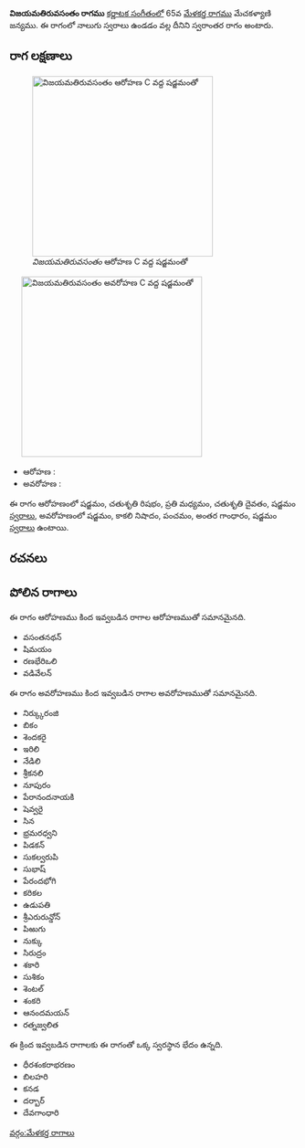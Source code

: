 {{Infobox ragam
	| name          	= విజయమతిరువసంతం
	| synonym	    	= 
	| mela          	= 
	| chakra        	= 
	| janaka        	= 
	| type          	= స్వరాంతర
	| arohanam      	= {{svaraC|S|R2|M2|D2|S'}} 
	| avarohanam    	= {{svaraC|S'|N3|P|G3|S}}
	| jeeva         	=
	| chhaya        	=
	| nyasa         	=
	| vishesha      	= 
	| equivalent  		= 
}}
{{కర్ణాటక సంగీత రాగాలు}}
'''విజయమతిరువసంతం రాగము''' [[కర్ణాటక సంగీతం]]లో 65వ [[మేళకర్త రాగము]] మేచకళ్యాణి జన్యము.  ఈ రాగంలో నాలుగు స్వరాలు ఉండడం వల్ల దీనిని స్వరాంతర రాగం అంటారు.


==రాగ లక్షణాలు==
[[Image:vijayamatiruvasantam_ar_kb2wiki.png|thumb|right|316px|''విజయమతిరువసంతం'' ఆరోహణ C వద్ద షడ్జమంతో]]
	[[Image:vijayamatiruvasantam_av_kb2wiki.png|thumb|right|316px|''విజయమతిరువసంతం'' అవరోహణ C వద్ద షడ్జమంతో]]

* ఆరోహణ : {{svaraC|S|R2|M2|D2|S'}} 
* అవరోహణ : {{svaraC|S'|N3|P|G3|S}}

ఈ రాగం ఆరోహణంలో షడ్జమం, చతుశృతి రిషభం, ప్రతి మధ్యమం, చతుశృతి దైవతం, షడ్జమం [[స్వరాలు]], అవరోహణంలో షడ్జమం, కాకలి  నిషాదం, పంచమం, అంతర గాంధారం, షడ్జమం [[స్వరాలు]] ఉంటాయి.

==రచనలు==



==పోలిన రాగాలు==
ఈ రాగం ఆరోహణము కింద ఇవ్వబడిన రాగాల ఆరోహణముతో సమానమైనది.
*  వసంతనథన్
* షిమయం
* రణభేరిఒలి
* వడివేలన్

ఈ రాగం అవరోహణము కింద ఇవ్వబడిన రాగాల అవరోహణముతో సమానమైనది.
* నిర్క్కురంజి
* బికం
* శెందకరై
* ఇరిలి
* నేడిలి
* శ్రీకనలి
* నూపురం
* పేరానందనాయకి
* షెవ్వరై
* సిన
* భ్రమరధ్వని
* పిడకన్
* సుకల్వరుపి
* సుభాష్
* పేరందభోగి
* కరికల
* ఉడుపతి
*  శ్రీఎరురున్డోన్
* పిఱుగు
* నుక్కు
* సిరుద్రం
* శకారి
* సుశికం
* శెంటల్
* శంకరి
* ఆనందమయన్
* రత్నజ్వలిత

ఈ క్రింద ఇవ్వబడిన రాగాలకు ఈ రాగంతో ఒక్క స్వరస్థాన భేదం ఉన్నది.
* ధీరశంకరాభరణం
* బిలహరి
* కనడ
* దర్బార్
* దేవగాంధారి



[[వర్గం:మేళకర్త రాగాలు]]